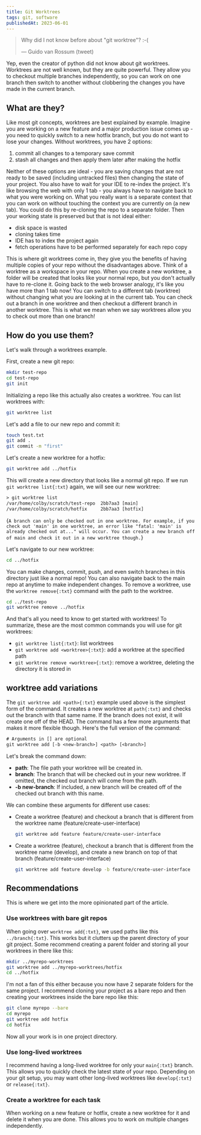 ```yaml
---
title: Git Worktrees
tags: git, software
publishedAt: 2023-06-01
---
```


> Why did I not know before about "git worktree"? :-(
>
> — Guido van Rossum (tweet)

Yep, even the creator of python did not know about git worktrees.
Worktrees are not well known, but they are quite powerful.
They allow you to checkout multiple branches independently,
so you can work on one branch then switch to another without clobbering the changes you have made in the current branch.

## What are they?

Like most git concepts, worktrees are best explained by example.
Imagine you are working on a new feature and a major production issue comes up - you need to quickly switch to a new hotfix branch, but you do not want to lose your changes.
Without worktrees, you have 2 options:

1. commit all changes to a temporary save commit
1. stash all changes and then apply them later after making the hotfix

Neither of these options are ideal - you are saving changes that are not ready to be saved (including untracked files) then changing the state of your project.
You also have to wait for your IDE to re-index the project.
It's like browsing the web with only 1 tab - you always have to navigate back to what you were working on.
What you really want is a separate context that you can work on without touching the context you are currently on (a new tab).
You could do this by re-cloning the repo to a separate folder. Then your working state is preserved but that is not ideal either:

- disk space is wasted
- cloning takes time
- IDE has to index the project again
- fetch operations have to be performed separately for each repo copy

This is where git worktrees come in, they give you the benefits of having multiple copies of your repo without the disadvantages above.
Think of a worktree as a workspace in your repo.
When you create a new worktree, a folder will be created that looks like your normal repo, but you don't actually have to re-clone it.
Going back to the web browser analogy, it's like you have more than 1 tab now! You can switch to a different tab (worktree) without changing what you are looking at in the current tab.
You can check out a branch in one worktree and then checkout a different branch in another worktree.
This is what we mean when we say worktrees allow you to check out more than one branch!

## How do you use them?

Let's walk through a worktrees example.

First, create a new git repo:

```bash
mkdir test-repo
cd test-repo
git init
```

Initializing a repo like this actually also creates a worktree. You can list worktrees with:

```bash
git worktree list
```

Let's add a file to our new repo and commit it:

```bash
touch test.txt
git add .
git commit -m "first"
```

Let's create a new worktree for a hotfix:

```bash
git worktree add ../hotfix
```

This will create a new directory that looks like a normal git repo.
If we run `git worktree list{:txt}` again, we will see our new worktree:

```txt
> git worktree list
/var/home/colby/scratch/test-repo  2bb7aa3 [main]
/var/home/colby/scratch/hotfix     2bb7aa3 [hotfix]
```

<Warning>{`
    A branch can only be checked out in one worktree. For example, if you check
    out 'main' in one worktree, an error like "fatal: 'main' is already checked
    out at..." will occur. You can create a new branch off of main and check it
    out in a new worktree though.
`}</Warning>

Let's navigate to our new worktree:

```bash
cd ../hotfix
```

You can make changes, commit, push, and even switch branches in this directory just like a normal repo!
You can also navigate back to the main repo at anytime to make independent changes.
To remove a worktree, use the `worktree remove{:txt}` command with the path to the worktree.

```bash
cd ../test-repo
git worktree remove ../hotfix
```

And that's all you need to know to get started with worktrees!
To summarize, these are the most common commands you will use for git worktrees:

- `git worktree list{:txt}`: list worktrees
- `git worktree add <worktree>{:txt}`: add a worktree at the specified path
- `git worktree remove <worktree>{:txt}`: remove a worktree, deleting the directory it is stored in

## worktree add variations

The `git worktree add <path>{:txt}` example used above is the simplest form of the command.
It creates a new worktree at `path{:txt}` and checks out the branch with that same name.
If the branch does not exist, it will create one off of the HEAD.
The command has a few more arguments that makes it more flexible though.
Here's the full version of the command:

```txt
# Arguments in [] are optional
git worktree add [-b <new-branch>] <path> [<branch>]
```

Let's break the command down:

- **path**: The file path your worktree will be created in.
- **branch**: The branch that will be checked out in your new worktree. If omitted, the checked out branch will come from the path.
- **-b new-branch**: If included, a new branch will be created off of the checked out branch with this name.

We can combine these arguments for different use cases:

- Create a worktree (feature) and checkout a branch that is different from the worktree name (feature/create-user-interface)

    ```bash
    git worktree add feature feature/create-user-interface
    ```

- Create a worktree (feature), checkout a branch that is different from the worktree name (develop), and create a new branch on top of that branch (feature/create-user-interface)
    ```bash
    git worktree add feature develop -b feature/create-user-interface
    ```

## Recommendations

This is where we get into the more opinionated part of the article.

### Use worktrees with bare git repos

When going over `worktree add{:txt}`, we used paths like this `../branch{:txt}`.
This works but it clutters up the parent directory of your git project.
Some recommend creating a parent folder and storing all your worktrees in there like this:

```bash
mkdir ../myrepo-worktrees
git worktree add ../myrepo-worktrees/hotfix
cd ../hotfix
```

I'm not a fan of this either because you now have 2 separate folders for the same project.
I recommend cloning your project as a bare repo and then creating your worktrees inside the bare repo like this:

```bash
git clone myrepo --bare
cd myrepo
git worktree add hotfix
cd hotfix
```

Now all your work is in one project directory.

### Use long-lived worktrees

I recommend having a long-lived worktree for only your `main{:txt}` branch.
This allows you to quickly check the latest state of your repo.
Depending on your git setup, you may want other long-lived worktrees like `develop{:txt}` or `release{:txt}`.

### Create a worktree for each task

When working on a new feature or hotfix, create a new worktree for it and delete it when you are done.
This allows you to work on multiple changes independently.

